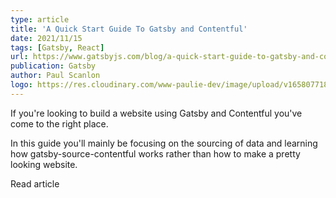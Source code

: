 ```yaml
---
type: article
title: 'A Quick Start Guide To Gatsby and Contentful'
date: 2021/11/15
tags: [Gatsby, React]
url: https://www.gatsbyjs.com/blog/a-quick-start-guide-to-gatsby-and-contentful
publication: Gatsby
author: Paul Scanlon
logo: https://res.cloudinary.com/www-paulie-dev/image/upload/v1658077182/paulie.dev/Logos/gatsby-logo_dgbkjm.png
---
```


If you're looking to build a website using Gatsby and Contentful you've come to the right place.

In this guide you'll mainly be focusing on the sourcing of data and learning how gatsby-source-contentful works rather
than how to make a pretty looking website.

<MarkdownCtaLink href="https://www.gatsbyjs.com/blog/a-quick-start-guide-to-gatsby-and-contentful">
  Read article
</MarkdownCtaLink>
